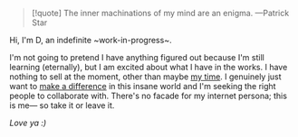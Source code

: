 <Heading text="Welcome" level="h1" />

> [!quote] The inner machinations of my mind are an enigma. —Patrick Star

Hi, I'm D, an indefinite \~work-in-progress\~.

I'm not going to pretend I have anything figured out because I'm still learning (eternally), but I am excited about what I have in the works. I have nothing to sell at the moment, other than maybe [my time](/work/management). I genuinely just want to [make a difference](/work/spiritual) in this insane world and I'm seeking the right people to collaborate with. There's no facade for my internet persona; this is me— so take it or leave it.

_Love ya :)_
